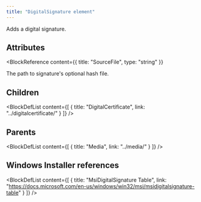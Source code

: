 ```yaml
---
title: "DigitalSignature element"
---
```



Adds a digital signature.


## Attributes

<BlockWrapper>

  <BlockReference
    content={{
      title: "SourceFile",
      type: "string"
    }}
  >
  The path to signature's optional hash file.
  </BlockReference>

</BlockWrapper>

## Children

<BlockDefList content={[
    {
      title: "DigitalCertificate",
      link: "../digitalcertificate/"
    }
  ]}
/>

## Parents

<BlockDefList content={[
    {
      title: "Media",
      link: "../media/"
    }
  ]}
/>

## Windows Installer references

<BlockDefList content={[
    {
      title: "MsiDigitalSignature Table",
      link: "https://docs.microsoft.com/en-us/windows/win32/msi/msidigitalsignature-table"
    }
  ]}
/>
